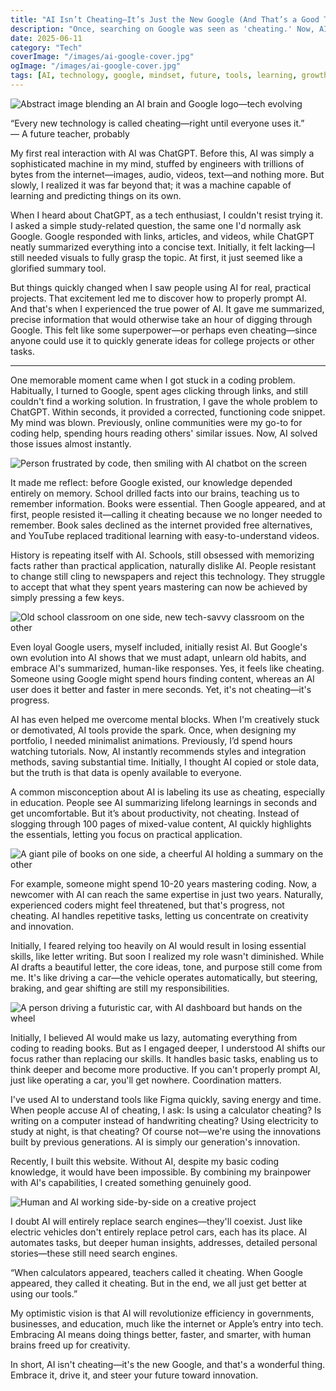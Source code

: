 ```yaml
---
title: "AI Isn’t Cheating—It’s Just the New Google (And That’s a Good Thing)"
description: "Once, searching on Google was seen as 'cheating.' Now, AI tools are getting the same label. But maybe—just maybe—they’re the next normal. Here’s why we should embrace the evolution, not fear it."
date: 2025-06-11
category: "Tech"
coverImage: "/images/ai-google-cover.jpg"
ogImage: "/images/ai-google-cover.jpg"
tags: [AI, technology, google, mindset, future, tools, learning, growth]
---
```




<Image
  src="/images/ai-isnt-cheating.jpg"
  alt="Abstract image blending an AI brain and Google logo—tech evolving"
  width={900}
  height={400}
  className="rounded-xl my-6 mx-auto shadow-lg"
/>

<Quote>
  “Every new technology is called cheating—right until everyone uses it.”  
  <br /><span style={{ fontSize: '1rem', color: '#888' }}>— A future teacher, probably</span>
</Quote>

My first real interaction with AI was ChatGPT. Before this, AI was simply a sophisticated machine in my mind, stuffed by engineers with trillions of bytes from the internet—images, audio, videos, text—and nothing more. But slowly, I realized it was far beyond that; it was a machine capable of learning and predicting things on its own.


When I heard about ChatGPT, as a tech enthusiast, I couldn't resist trying it. I asked a simple study-related question, the same one I'd normally ask Google. Google responded with links, articles, and videos, while ChatGPT neatly summarized everything into a concise text. Initially, it felt lacking—I still needed visuals to fully grasp the topic. At first, it just seemed like a glorified summary tool.

But things quickly changed when I saw people using AI for real, practical projects. That excitement led me to discover how to properly prompt AI. And that's when I experienced the true power of AI. It gave me summarized, precise information that would otherwise take an hour of digging through Google. This felt like some superpower—or perhaps even cheating—since anyone could use it to quickly generate ideas for college projects or other tasks.

---

One memorable moment came when I got stuck in a coding problem. Habitually, I turned to Google, spent ages clicking through links, and still couldn't find a working solution. In frustration, I gave the whole problem to ChatGPT. Within seconds, it provided a corrected, functioning code snippet. My mind was blown. Previously, online communities were my go-to for coding help, spending hours reading others' similar issues. Now, AI solved those issues almost instantly.

<Image
  src="/images/code-vs-chatgpt.jpg"
  alt="Person frustrated by code, then smiling with AI chatbot on the screen"
  width={900}
  height={400}
  className="rounded-xl my-6 mx-auto shadow-lg"
/>

It made me reflect: before Google existed, our knowledge depended entirely on memory. School drilled facts into our brains, teaching us to remember information. Books were essential. Then Google appeared, and at first, people resisted it—calling it cheating because we no longer needed to remember. Book sales declined as the internet provided free alternatives, and YouTube replaced traditional learning with easy-to-understand videos.

History is repeating itself with AI. Schools, still obsessed with memorizing facts rather than practical application, naturally dislike AI. People resistant to change still cling to newspapers and reject this technology. They struggle to accept that what they spent years mastering can now be achieved by simply pressing a few keys.

<Image
  src="/images/classroom-old-vs-new.jpg"
  alt="Old school classroom on one side, new tech-savvy classroom on the other"
  width={900}
  height={400}
  className="rounded-xl my-6 mx-auto shadow-lg"
/>

Even loyal Google users, myself included, initially resist AI. But Google's own evolution into AI shows that we must adapt, unlearn old habits, and embrace AI's summarized, human-like responses. Yes, it feels like cheating. Someone using Google might spend hours finding content, whereas an AI user does it better and faster in mere seconds. Yet, it's not cheating—it's progress.

AI has even helped me overcome mental blocks. When I'm creatively stuck or demotivated, AI tools provide the spark. Once, when designing my portfolio, I needed minimalist animations. Previously, I’d spend hours watching tutorials. Now, AI instantly recommends styles and integration methods, saving substantial time. Initially, I thought AI copied or stole data, but the truth is that data is openly available to everyone.

A common misconception about AI is labeling its use as cheating, especially in education. People see AI summarizing lifelong learnings in seconds and get uncomfortable. But it’s about productivity, not cheating. Instead of slogging through 100 pages of mixed-value content, AI quickly highlights the essentials, letting you focus on practical application.

<Image
  src="/images/ai-vs-books.jpg"
  alt="A giant pile of books on one side, a cheerful AI holding a summary on the other"
  width={900}
  height={400}
  className="rounded-xl my-6 mx-auto shadow-lg"
/>

For example, someone might spend 10-20 years mastering coding. Now, a newcomer with AI can reach the same expertise in just two years. Naturally, experienced coders might feel threatened, but that's progress, not cheating. AI handles repetitive tasks, letting us concentrate on creativity and innovation.

Initially, I feared relying too heavily on AI would result in losing essential skills, like letter writing. But soon I realized my role wasn't diminished. While AI drafts a beautiful letter, the core ideas, tone, and purpose still come from me. It's like driving a car—the vehicle operates automatically, but steering, braking, and gear shifting are still my responsibilities.

<Image
  src="/images/ai-car-analogy.jpg"
  alt="A person driving a futuristic car, with AI dashboard but hands on the wheel"
  width={900}
  height={400}
  className="rounded-xl my-6 mx-auto shadow-lg"
/>

Initially, I believed AI would make us lazy, automating everything from coding to reading books. But as I engaged deeper, I understood AI shifts our focus rather than replacing our skills. It handles basic tasks, enabling us to think deeper and become more productive. If you can't properly prompt AI, just like operating a car, you'll get nowhere. Coordination matters.

I've used AI to understand tools like Figma quickly, saving energy and time. When people accuse AI of cheating, I ask: Is using a calculator cheating? Is writing on a computer instead of handwriting cheating? Using electricity to study at night, is that cheating? Of course not—we're using the innovations built by previous generations. AI is simply our generation's innovation.

Recently, I built this website. Without AI, despite my basic coding knowledge, it would have been impossible. By combining my brainpower with AI's capabilities, I created something genuinely good.

<Image
  src="/images/human-ai-collab.jpg"
  alt="Human and AI working side-by-side on a creative project"
  width={900}
  height={400}
  className="rounded-xl my-6 mx-auto shadow-lg"
/>

I doubt AI will entirely replace search engines—they'll coexist. Just like electric vehicles don't entirely replace petrol cars, each has its place. AI automates tasks, but deeper human insights, addresses, detailed personal stories—these still need search engines.

<Quote>
  “When calculators appeared, teachers called it cheating.  
  When Google appeared, they called it cheating.  
  But in the end, we all just get better at using our tools.”
</Quote>

My optimistic vision is that AI will revolutionize efficiency in governments, businesses, and education, much like the internet or Apple’s entry into tech. Embracing AI means doing things better, faster, and smarter, with human brains freed up for creativity.

In short, AI isn't cheating—it's the new Google, and that's a wonderful thing. Embrace it, drive it, and steer your future toward innovation.